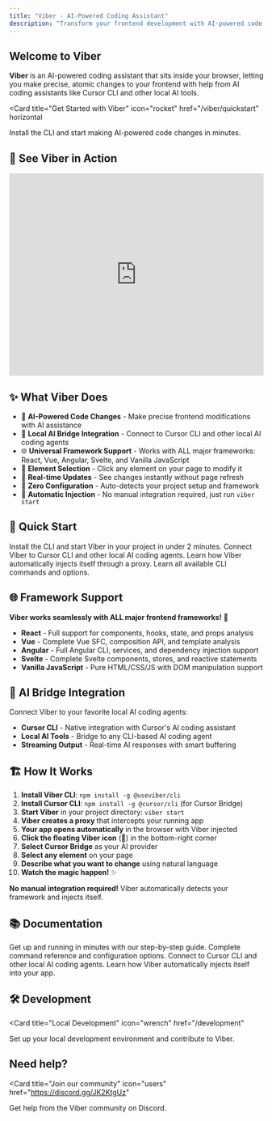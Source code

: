 ```yaml
---
title: "Viber - AI-Powered Coding Assistant"
description: "Transform your frontend development with AI-powered code changes"
---
```


## Welcome to Viber

**Viber** is an AI-powered coding assistant that sits inside your browser, letting you make precise, atomic changes to your frontend with help from AI coding assistants like Cursor CLI and other local AI tools.

<Card
  title="Get Started with Viber"
  icon="rocket"
  href="/viber/quickstart"
  horizontal
>
  Install the CLI and start making AI-powered code changes in minutes.
</Card>

## 🎥 See Viber in Action

<iframe 
  src="https://www.loom.com/embed/4855c913cc8d4a5d8bed4ad044e6a629?sid=45f0d4b4-5f05-43c1-b0ec-c24da6bd7023" 
  width="100%" 
  height="400" 
  frameborder="0" 
  webkitallowfullscreen 
  mozallowfullscreen 
  allowfullscreen>
</iframe>

## ✨ What Viber Does

- 🤖 **AI-Powered Code Changes** - Make precise frontend modifications with AI assistance
- 🔌 **Local AI Bridge Integration** - Connect to Cursor CLI and other local AI coding agents
- 🌐 **Universal Framework Support** - Works with ALL major frameworks: React, Vue, Angular, Svelte, and Vanilla JavaScript
- 🎯 **Element Selection** - Click any element on your page to modify it
- 🔄 **Real-time Updates** - See changes instantly without page refresh
- 🚀 **Zero Configuration** - Auto-detects your project setup and framework
- 🔧 **Automatic Injection** - No manual integration required, just run `viber start`

## 🚀 Quick Start

<Columns cols={2}>
  <Card
    title="Install & Start"
    icon="download"
    href="/viber/quickstart"
  >
    Install the CLI and start Viber in your project in under 2 minutes.
  </Card>
  <Card
    title="AI Bridge Setup"
    icon="brain"
    href="/viber/ai-bridge"
  >
    Connect Viber to Cursor CLI and other local AI coding agents.
  </Card>
  <Card
    title="How It Works"
    icon="puzzle-piece"
    href="/viber/plugin"
  >
    Learn how Viber automatically injects itself through a proxy.
  </Card>
  <Card
    title="CLI Commands"
    icon="terminal"
    href="/viber/cli"
  >
    Learn all available CLI commands and options.
  </Card>
</Columns>

## 🌐 Framework Support

**Viber works seamlessly with ALL major frontend frameworks!** 🎯

- **React** - Full support for components, hooks, state, and props analysis
- **Vue** - Complete Vue SFC, composition API, and template analysis
- **Angular** - Full Angular CLI, services, and dependency injection support
- **Svelte** - Complete Svelte components, stores, and reactive statements
- **Vanilla JavaScript** - Pure HTML/CSS/JS with DOM manipulation support

## 🔌 AI Bridge Integration

Connect Viber to your favorite local AI coding agents:

- **Cursor CLI** - Native integration with Cursor's AI coding assistant
- **Local AI Tools** - Bridge to any CLI-based AI coding agent
- **Streaming Output** - Real-time AI responses with smart buffering

## 🏗️ How It Works

1. **Install Viber CLI**: `npm install -g @useviber/cli`
2. **Install Cursor CLI**: `npm install -g @cursor/cli` (for Cursor Bridge)
3. **Start Viber** in your project directory: `viber start`
4. **Viber creates a proxy** that intercepts your running app
5. **Your app opens automatically** in the browser with Viber injected
6. **Click the floating Viber icon** (🤖) in the bottom-right corner
7. **Select Cursor Bridge** as your AI provider
8. **Select any element** on your page
9. **Describe what you want to change** using natural language
10. **Watch the magic happen!** ✨

**No manual integration required!** Viber automatically detects your framework and injects itself.

## 📚 Documentation

<CardGroup cols={2}>
<Card title="Quickstart Guide" icon="rocket" href="/viber/quickstart">
  Get up and running in minutes with our step-by-step guide.
</Card>

<Card title="CLI Reference" icon="terminal" href="/viber/cli">
  Complete command reference and configuration options.
</Card>

<Card title="AI Bridge Setup" icon="brain" href="/viber/ai-bridge">
  Connect to Cursor CLI and other local AI coding agents.
</Card>

<Card title="Universal Plugin" icon="puzzle-piece" href="/viber/plugin">
  Learn how Viber automatically injects itself into your app.
</Card>
</CardGroup>

## 🛠️ Development

<Card
  title="Local Development"
  icon="wrench"
  href="/development"
>
  Set up your local development environment and contribute to Viber.
</Card>

## Need help?

<Card
  title="Join our community"
  icon="users"
  href="https://discord.gg/JK2KtgUz"
>
  Get help from the Viber community on Discord.
</Card>
